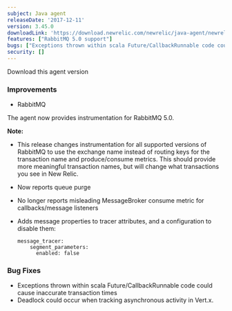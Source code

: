 ```yaml
---
subject: Java agent
releaseDate: '2017-12-11'
version: 3.45.0
downloadLink: 'https://download.newrelic.com/newrelic/java-agent/newrelic-agent/3.45.0'
features: ["RabbitMQ 5.0 support"]
bugs: ["Exceptions thrown within scala Future/CallbackRunnable code could cause inaccurate transaction times", "Deadlock could occur when tracking asynchronous activity in Vert.x"]
security: []
---
```


<ButtonGroup>
  <ButtonLink
    role="button"
    to="https://download.newrelic.com/newrelic/java-agent/newrelic-agent/3.45.0/"
    variant="primary"
  >
    Download this agent version
  </ButtonLink>
</ButtonGroup>

### Improvements

* RabbitMQ

The agent now provides instrumentation for RabbitMQ 5.0.

**Note:**

* This release changes instrumentation for all supported versions of RabbitMQ to use the exchange name instead of routing keys for the transaction name and produce/consume metrics. This should provide more meaningful transaction names, but will change what transactions you see in New Relic.
* Now reports queue purge
* No longer reports misleading MessageBroker consume metric for callbacks/message listeners
* Adds message properties to tracer attributes, and a configuration to disable them:

  ```
  message_tracer:
      segment_parameters:
        enabled: false
  ```

### Bug Fixes

* Exceptions thrown within scala Future/CallbackRunnable code could cause inaccurate transaction times
* Deadlock could occur when tracking asynchronous activity in Vert.x.
